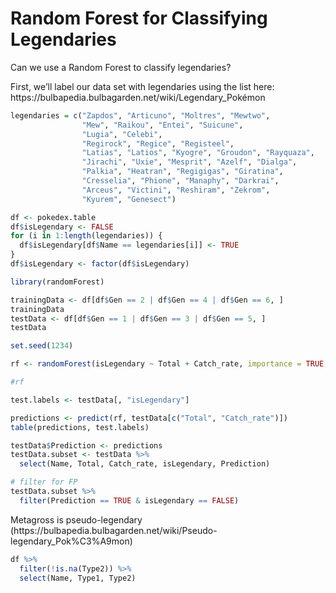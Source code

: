 # Random Forest for Classifying Legendaries

Can we use a Random Forest to classify legendaries?

First, we'll label our data set with legendaries using the list here: https://bulbapedia.bulbagarden.net/wiki/Legendary_Pokémon

```r
legendaries = c("Zapdos", "Articuno", "Moltres", "Mewtwo",
                "Mew", "Raikou", "Entei", "Suicune", 
                "Lugia", "Celebi", 
                "Regirock", "Regice", "Registeel",
                "Latias", "Latios", "Kyogre", "Groudon", "Rayquaza",
                "Jirachi", "Uxie", "Mesprit", "Azelf", "Dialga", 
                "Palkia", "Heatran", "Regigigas", "Giratina", 
                "Cresselia", "Phione", "Manaphy", "Darkrai",
                "Arceus", "Victini", "Reshiram", "Zekrom", 
                "Kyurem", "Genesect")

df <- pokedex.table
df$isLegendary <- FALSE
for (i in 1:length(legendaries)) {
  df$isLegendary[df$Name == legendaries[i]] <- TRUE
}
df$isLegendary <- factor(df$isLegendary)
```

```r
library(randomForest)

trainingData <- df[df$Gen == 2 | df$Gen == 4 | df$Gen == 6, ]
trainingData
testData <- df[df$Gen == 1 | df$Gen == 3 | df$Gen == 5, ]
testData

set.seed(1234)

rf <- randomForest(isLegendary ~ Total + Catch_rate, importance = TRUE, mtry=2, data = trainingData, na.action=na.exclude)

#rf

test.labels <- testData[, "isLegendary"]

predictions <- predict(rf, testData[c("Total", "Catch_rate")])
table(predictions, test.labels)
```

```r
testData$Prediction <- predictions
testData.subset <- testData %>%
  select(Name, Total, Catch_rate, isLegendary, Prediction)
```

```r
# filter for FP
testData.subset %>%
  filter(Prediction == TRUE & isLegendary == FALSE)
```

Metagross is pseudo-legendary (https://bulbapedia.bulbagarden.net/wiki/Pseudo-legendary_Pok%C3%A9mon)

```r
df %>%
  filter(!is.na(Type2)) %>%
  select(Name, Type1, Type2)
```
